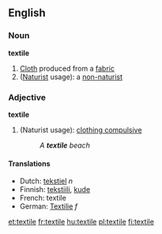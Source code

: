 ==English==

===Noun===
'''textile'''

#[[Cloth]] produced from a [[fabric]]
#([[Naturist]] usage): a [[non-naturist]]

===Adjective===
'''textile'''
#(Naturist usage): [[clothing compulsive]]
#:''A '''textile''' beach''

====Translations====
*Dutch: [[tekstiel]] ''n'' 
*Finnish: [[tekstiili]], [[kude]]
*French: textile
*German: [[Textilie]] ''f''

[[et:textile]]
[[fr:textile]]
[[hu:textile]]
[[pl:textile]]
[[fi:textile]]